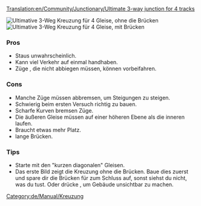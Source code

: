 [[Translation:en/Community/Junctionary/Ultimate 3-way junction for 4 tracks]]

{{de/Community/Junctionary/Kreuzungsmenü}}

[[File:en/Community/Junctionary/Ultimate 3way junction for4nobridges.png|frame|none|Ultimative 3-Weg Kreuzung für 4 Gleise, ohne die Brücken]]
[[File:en/Community/Junctionary/Ultimate 3way junction for4bridges.png|frame|none|Ultimative 3-Weg Kreuzung für 4 Gleise, mit Brücken]]

===Pros===
*Staus unwahrscheinlich.
*Kann viel Verkehr auf einmal handhaben.
*Züge , die nicht abbiegen müssen, können vorbeifahren.

===Cons===
*Manche Züge müssen abbremsen, um Steigungen zu steigen.
*Schwierig beim ersten Versuch richtig zu bauen.
*Scharfe Kurven bremsen Züge.
*Die äußeren Gleise müssen auf einer höheren Ebene als die inneren laufen.
*Braucht etwas mehr Platz.
*lange Brücken.

===Tips===
*Starte mit den "kurzen diagonalen" Gleisen.
*Das erste Bild zeigt die Kreuzung ohne die Brücken. Baue dies zuerst und spare dir die Brücken für zum Schluss auf, sonst siehst du nicht, was du tust. Oder drücke {{en/Keypress|x}}, um Gebäude unsichtbar zu machen.

[[Category:de/Manual/Kreuzung]]